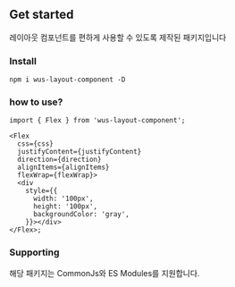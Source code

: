 ## Get started

레이아웃 컴포넌트를 편하게 사용할 수 있도록 제작된 패키지입니다

### Install

`npm i wus-layout-component -D`

### how to use?

```tsx
import { Flex } from 'wus-layout-component';

<Flex
  css={css}
  justifyContent={justifyContent}
  direction={direction}
  alignItems={alignItems}
  flexWrap={flexWrap}>
  <div
    style={{
      width: '100px',
      height: '100px',
      backgroundColor: 'gray',
    }}></div>
</Flex>;
```

### Supporting

해당 패키지는 CommonJs와 ES Modules를 지원합니다.
